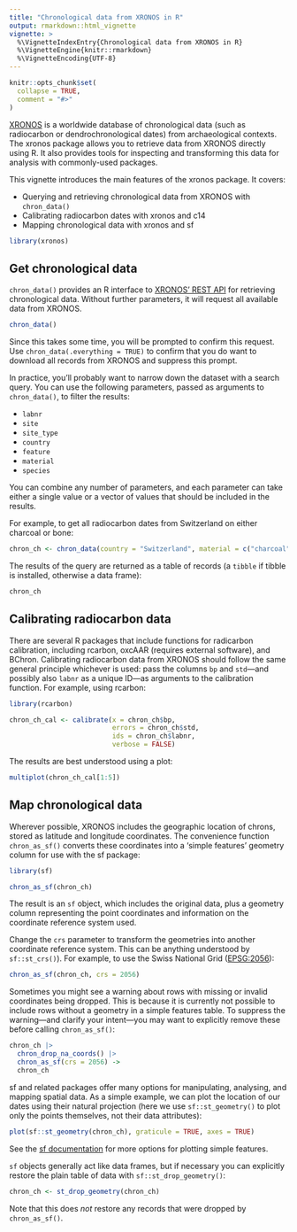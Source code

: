 ```yaml
---
title: "Chronological data from XRONOS in R"
output: rmarkdown::html_vignette
vignette: >
  %\VignetteIndexEntry{Chronological data from XRONOS in R}
  %\VignetteEngine{knitr::rmarkdown}
  %\VignetteEncoding{UTF-8}
---
```


```r
knitr::opts_chunk$set(
  collapse = TRUE,
  comment = "#>"
)
```

[XRONOS](https://xronos.ch) is a worldwide database of chronological data (such as radiocarbon or dendrochronological dates) from archaeological contexts.
The xronos package allows you to retrieve data from XRONOS directly using R.
It also provides tools for inspecting and transforming this data for analysis with commonly-used packages.

This vignette introduces the main features of the xronos package.
It covers:

* Querying and retrieving chronological data from XRONOS with `chron_data()`
* Calibrating radiocarbon dates with xronos and c14
* Mapping chronological data with xronos and sf

```r
library(xronos)
```


## Get chronological data

`chron_data()` provides an R interface to [XRONOS' REST API](https://xronos.ch/api) for retrieving chronological data.
Without further parameters, it will request all available data from XRONOS.

```r
chron_data()
```

Since this takes some time, you will be prompted to confirm this request.
Use `chron_data(.everything = TRUE)` to confirm that you do want to download all records from XRONOS and suppress this prompt.

In practice, you'll probably want to narrow down the dataset with a search query.
You can use the following parameters, passed as arguments to `chron_data()`, to filter the results:

* `labnr`
* `site`
* `site_type`
* `country`
* `feature`
* `material`
* `species`

You can combine any number of parameters, and each parameter can take either a single value or a vector of values that should be included in the results.

For example, to get all radiocarbon dates from Switzerland on either charcoal or bone:

```r
chron_ch <- chron_data(country = "Switzerland", material = c("charcoal", "bone"))
```

The results of the query are returned as a table of records (a `tibble` if tibble is installed, otherwise a data frame):

```r
chron_ch
```

## Calibrating radiocarbon data

There are several R packages that include functions for radicarbon calibration, including rcarbon, oxcAAR (requires external software), and BChron.
Calibrating radiocarbon data from XRONOS should follow the same general principle whichever is used: 
pass the columns `bp` and `std`—and possibly also `labnr` as a unique ID—as arguments to the calibration function.
For example, using rcarbon:

```r
library(rcarbon)

chron_ch_cal <- calibrate(x = chron_ch$bp,
                          errors = chron_ch$std,
                          ids = chron_ch$labnr,
                          verbose = FALSE)
```

The results are best understood using a plot:

```r
multiplot(chron_ch_cal[1:5])
```

## Map chronological data

Wherever possible, XRONOS includes the geographic location of chrons, stored as latitude and longitude coordinates.
The convenience function `chron_as_sf()` converts these coordinates into a 'simple features' geometry column for use with the sf package:

```r
library(sf)

chron_as_sf(chron_ch)
```

The result is an `sf` object, which includes the original data, plus a geometry column representing the point coordinates and information on the coordinate reference system used.

Change the `crs` parameter to transform the geometries into another coordinate reference system.
This can be anything understood by `sf::st_crs()`).
For example, to use the Swiss National Grid ([EPSG:2056](https://epsg.io/2056)):

```r
chron_as_sf(chron_ch, crs = 2056)
```

Sometimes you might see a warning about rows with missing or invalid coordinates being dropped.
This is because it is currently not possible to include rows without a geometry in a simple features table.
To suppress the warning—and clarify your intent—you may want to explicitly remove these before calling `chron_as_sf()`:

```r
chron_ch |>
  chron_drop_na_coords() |>
  chron_as_sf(crs = 2056) ->
  chron_ch
```

sf and related packages offer many options for manipulating, analysing, and mapping spatial data.
As a simple example, we can plot the location of our dates using their natural projection (here we use `sf::st_geometry()` to plot only the points themselves, not their data attributes):

```r
plot(sf::st_geometry(chron_ch), graticule = TRUE, axes = TRUE)
```

See the [sf documentation](https://r-spatial.github.io/sf/articles/sf5.html) for more options for plotting simple features.

`sf` objects generally act like data frames, but if necessary you can explicitly restore the plain table of data with `sf::st_drop_geometry()`:

```r
chron_ch <- st_drop_geometry(chron_ch)
```

Note that this does *not* restore any records that were dropped by `chron_as_sf()`. 
